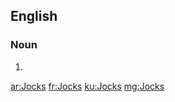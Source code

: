 ==English==

===Noun===
{{head|en|noun plural form}}

# {{plural of|Jock|lang=en}}

[[ar:Jocks]]
[[fr:Jocks]]
[[ku:Jocks]]
[[mg:Jocks]]